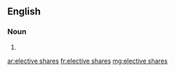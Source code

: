 ==English==

===Noun===
{{head|en|noun plural form|head=[[elective]] [[share]]s}}

# {{plural of|elective share|lang=en}}

[[ar:elective shares]]
[[fr:elective shares]]
[[mg:elective shares]]
